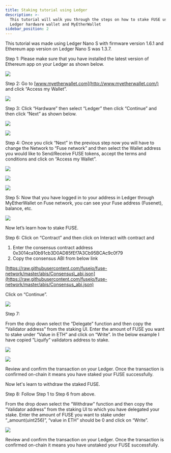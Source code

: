 ```yaml
---
title: Staking tutorial using Ledger
description: >-
  This tutorial will walk you through the steps on how to stake FUSE using
  Ledger hardware wallet and MyEtherWallet
sidebar_position: 2
---
```


This tutorial was made using Ledger Nano S with firmware version 1.6.1 and Ethereum app version on Ledger Nano S was 1.3.7.

Step 1: Please make sure that you have installed the latest version of Ethereum app on your Ledger as shown below.

![](/img/sfsds.png)

Step 2: Go to [www.myetherwallet.com](http://www.myetherwallet.com/) and click “Access my Wallet”.

![](/img/assets_-MRxFOj-hfekokMwcTbN_-MRx_2opFCAtDpGS9j62_-MRx_PFzLEPA0eueShfI_image.webp)

Step 3: Click “Hardware” then select “Ledger” then click “Continue” and then click “Next” as shown below.

![](/img/imageerge.png)

![](/img/rthrthrth.png)

Step 4: Once you click “Next” in the previous step now you will have to change the Network to “Fuse network” and then select the Wallet address you would like to Send/Receive FUSE tokens, accept the terms and conditions and click on “Access my Wallet”.

![](/img/rhrer.png)

![](/img/assets_-MRxFOj-hfekokMwcTbN_-MRx_2opFCAtDpGS9j62_-MRx_elSIiyeId13CKgu_image.webp)

![](/img/assets_-MRxFOj-hfekokMwcTbN_-MRx_2opFCAtDpGS9j62_-MRx_kWMUpL4JmvK8caW_image.webp)

Step 5: Now that you have logged in to your address in Ledger through MyEtherWallet on Fuse network, you can see your Fuse address (Fusenet), balance, etc.

![](/img/srhrthret.png)

Now let’s learn how to stake FUSE.

Step 6: Click on “Contract” and then click on Interact with contract and

1. Enter the consensus contract address 0x3014ca10b91cb3D0AD85fEf7A3Cb95BCAc9c0f79
2. Copy the consensus ABI from below link

[https://raw.githubusercontent.com/fuseio/fuse-network/master/abis/Consensus\_abi.json](https://raw.githubusercontent.com/fuseio/fuse-network/master/abis/Consensus_abi.json)

Click on “Continue”.

![](/img/herhrhr.png)

Step 7:

From the drop down select the “Delegate” function and then copy the “Validator address” from the staking UI. Enter the amount of FUSE you want to stake under “Value in ETH” and click on “Write”. In the below example I have copied ”Liquify” validators address to stake.

![](/img/hhhh.png)

![](/img/ejyjetj.png)

Review and confirm the transaction on your Ledger. Once the transaction is confirmed on-chain it means you have staked your FUSE successfully.

Now let's learn to withdraw the staked FUSE.

Step 8: Follow Step 1 to Step 6 from above.

From the drop down select the “Withdraw” function and then copy the “Validator address” from the staking UI to which you have delegated your stake. Enter the amount of FUSE you want to stake under “\_amount(uint256)”, “value in ETH” should be 0 and click on “Write”.

![](/img/khuouhouh.png)

Review and confirm the transaction on your Ledger. Once the transaction is confirmed on-chain it means you have unstaked your FUSE successfully.

